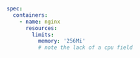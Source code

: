 ```yaml
spec:
  containers:
    - name: nginx
      resources:
        limits:
          memory: '256Mi'
          # note the lack of a cpu field
```
